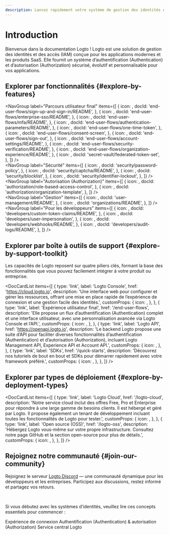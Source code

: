 ```yaml
---
description: Lancez rapidement votre système de gestion des identités et des accès en intégrant Logto. Profitez de l’authentification (Authentication), de l’autorisation (Authorization) et de la gestion multi-locataires, le tout en un seul outil.
---
```



# Introduction

Bienvenue dans la documentation Logto ! Logto est une solution de gestion des identités et des accès (IAM) conçue pour les applications modernes et les produits SaaS. Elle fournit un système d’authentification (Authentication) et d’autorisation (Authorization) sécurisé, évolutif et personnalisable pour vos applications.

## Explorer par fonctionnalités \{#explore-by-features}

<NavGroup
  label="Parcours utilisateur final"
  items={[
    {
      icon: <SignInIcon />,
      docId: 'end-user-flows/sign-up-and-sign-in/README',
    },
    {
      icon: <SsoIcon />,
      docId: 'end-user-flows/enterprise-sso/README',
    },
    {
      icon: <LockIcon />,
      docId: 'end-user-flows/mfa/README',
    },
    {
      icon: <ScreenIcon />,
      docId: 'end-user-flows/authentication-parameters/README',
    },
    {
      icon: <LinkIcon />,
      docId: 'end-user-flows/one-time-token',
    },
    {
      icon: <SecurityIcon />,
      docId: 'end-user-flows/consent-screen',
    },
    {
      icon: <SignOutIcon />,
      docId: 'end-user-flows/sign-out',
    },
    {
      icon: <GearIcon />,
      docId: 'end-user-flows/account-settings/README',
    },
    {
      icon: <SecurityIcon />,
      docId: 'end-user-flows/security-verification/README',
    },
    {
      icon: <OrganizationIcon />,
      docId: 'end-user-flows/organization-experience/README',
    },
    {
      icon: <VaultIcon />,
      docId: 'secret-vault/federated-token-set',
    },
  ]}
/>
<br />
<NavGroup
  label="Sécurité"
  items={[
    {
      icon: <KeyIcon />,
      docId: 'security/password-policy',
    },
    {
      icon: <CheckboxIcon />,
      docId: 'security/captcha/README',
    },
    {
      icon: <BlockUserIcon />,
      docId: 'security/blocklist',
    },
    {
      icon: <LockoutIcon />,
      docId: 'security/identifier-lockout',
    },
  ]}
/>
<br />
<NavGroup
  label="Autorisation (Authorization)"
  items={[
    {
      icon: <AuthorizationIcon />,
      docId: 'authorization/role-based-access-control',
    },
    {
      icon: <AuthorizationIcon />,
      docId: 'authorization/organization-template',
    },
  ]}
/>
<br />
<NavGroup
  label="Gestion"
  items={[
    {
      icon: <UserManagementIcon />,
      docId: 'user-management/README',
    },
    {
      icon: <OrganizationIcon />,
      docId: 'organizations/README',
    },
  ]}
/>
<br />
<NavGroup
  label="Pour les développeurs"
  items={[
    {
      icon: <GearPlusIcon />,
      docId: 'developers/custom-token-claims/README',
    },
    {
      icon: <ImpersonationIcon />,
      docId: 'developers/user-impersonation',
    },
    {
      icon: <WebhookIcon />,
      docId: 'developers/webhooks/README',
    },
    {
      icon: <AuditLogIcon />,
      docId: 'developers/audit-logs/README',
    },
  ]}
/>

## Explorer par boîte à outils de support \{#explore-by-support-toolkit}

Les capacités de Logto reposent sur quatre piliers clés, formant la base des fonctionnalités que vous pouvez facilement intégrer à votre produit ou entreprise.

<DocCardList
  items={[
    {
      type: 'link',
      label: 'Logto Console',
      href: 'https://cloud.logto.io',
      description:
        'Une interface web pour configurer et gérer les ressources, offrant une mise en place rapide de l’expérience de connexion et une gestion facile des identités.',
      customProps: {
        icon: <LogtoConsoleIcon />,
      },
    },
    {
      type: 'link',
      label: 'Expérience utilisateur final',
      href: '/end-user-flows',
      description:
        'Elle propose un flux d’authentification (Authentication) complet et une interface utilisateur, avec une personnalisation avancée via Logto Console et l’API.',
      customProps: {
        icon: <ExperienceIcon />,
      },
    },
    {
      type: 'link',
      label: 'Logto API',
      href: 'https://openapi.logto.io',
      description:
        'Le backend Logto propose une suite d’API pour faciliter diverses fonctionnalités d’authentification (Authentication) et d’autorisation (Authorization), incluant Logto Management API, Experience API et Account API.',
      customProps: {
        icon: <LogtoApiIcon />,
      },
    },
    {
      type: 'link',
      label: 'SDKs',
      href: '/quick-starts',
      description:
        'Découvrez nos tutoriels de bout en bout et SDKs pour démarrer rapidement avec votre framework préféré.',
      customProps: {
        icon: <SdkIcon />,
      },
    },
  ]}
/>

## Explorer par types de déploiement \{#explore-by-deployment-types}

<DocCardList
  items={[
    {
      type: 'link',
      label: 'Logto Cloud',
      href: '/logto-cloud',
      description:
        'Notre service cloud inclut des offres Free, Pro et Enterprise pour répondre à une large gamme de besoins clients. Il est hébergé et géré par Logto. Il propose également un tenant de développement incluant toutes les fonctionnalités de Logto pour tester.',
      customProps: {
        icon: <CloudIcon />,
      },
    },
    {
      type: 'link',
      label: 'Open source (OSS)',
      href: '/logto-oss',
      description:
        'Hébergez Logto vous-même sur votre propre infrastructure. Consultez notre page GitHub et la section open-source pour plus de détails.',
      customProps: {
        icon: <OpenSourceIcon />,
      },
    },
  ]}
/>

## Rejoignez notre communauté \{#join-our-community}

Rejoignez le serveur [Logto Discord](https://discord.com/invite/UEPaF3j5e6) — une communauté dynamique pour les développeurs et les entreprises. Participez aux discussions, restez informé et partagez vos retours.

<br />

Si vous débutez avec les systèmes d’identités, veuillez lire ces concepts essentiels pour commencer :

<Url href="/concepts/sign-in-experience">Expérience de connexion</Url>
<Url href="/concepts/authn-vs-authz">
  Authentification (Authentication) & autorisation (Authorization)
</Url>
<Url href="/concepts/core-service">Service central Logto</Url>
